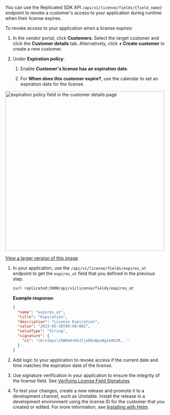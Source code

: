 You can use the Replicated SDK API `/api/v1/license/fields/{field_name}` endpoint to revoke a customer's access to your application during runtime when their license expires.

To revoke access to your application when a license expires:

1. In the vendor portal, click **Customers**. Select the target customer and click the **Customer details** tab. Alternatively, click **+ Create customer** to create a new customer.

1. Under **Expiration policy**:

   1. Enable **Customer's license has an expiration date**.

   1. For **When does this customer expire?**, use the calendar to set an expiration date for the license.

  <img alt="expiration policy field in the customer details page" src="/images/customer-expiration-policy.png" width="500px"/>

  [View a larger version of this image](/images/customer-expiration-policy.png)

1. In your application, use the `/api/v1/license/fields/expires_at` endpoint to get the `expires_at` field that you defined in the previous step.

    ```bash
    curl replicated:3000/api/v1/license/fields/expires_at
    ```

    **Example response**:

    ```json
    {
      "name": "expires_at",
      "title": "Expiration",
      "description": "License Expiration",
      "value": "2023-05-30T00:00:00Z",
      "valueType": "String",
      "signature": {
        "v1": "c6rsImpilJhW0eK+Kk37jeRQvBpvWgJeXK2M..."
      }
    }
    ```

1. Add logic to your application to revoke access if the current date and time matches the expiration date of the license.

1. Use signature verification in your application to ensure the integrity of the license field. See [Verifying License Field Signatures](/vendor/licenses-verify-fields-sdk-api).

1. To test your changes, create a new release and promote it to a development channel, such as Unstable. Install the release in a development environment using the license ID for the customer that you created or edited. For more information, see [Installing with Helm](/vendor/install-with-helm).